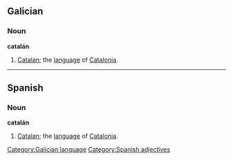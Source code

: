==Galician==
===Noun===
'''catalán'''

# [[Catalan]]; the [[language]] of [[Catalonia]].

----

==Spanish==
===Noun===
'''catalán'''

# [[Catalan]]; the [[language]] of [[Catalonia]].
[[Category:Galician language]] [[Category:Spanish adjectives]]
